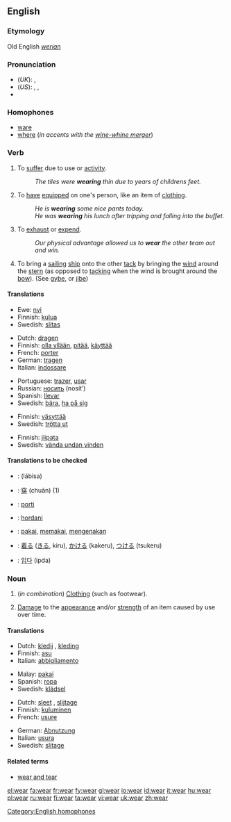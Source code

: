 ==English==

===Etymology===
Old English ''[[werian]]''

===Pronunciation===
*(''UK''): {{IPA|/wɛə/}}, {{SAMPA|/wE@/}}
*(''US''): {{AHD|wĕr}}, {{IPA|/wɛr/}}, {{SAMPA|/wEr/}}
*{{audio|en-us-wear.ogg|Audio (US)}}
{{rhymes|ɛə(r)}}

===Homophones===
*[[ware]]
*[[where]] (''in accents with the [[wine-whine merger]]'')

===Verb===
{{en-verb|wears|wearing|wore|worn}}

# {{intransitive}} To [[suffer]] due to use or [[activity]].
#: ''The tiles were '''wearing''' thin due to years of childrens feet.''
# {{transitive}} To [[have]] [[equipped]] on one's person, like an item of [[clothing]].
#: ''He is '''wearing''' some nice pants today.''
#: ''He was '''wearing''' his lunch after tripping and falling into the buffet.''
# {{transitive}} To [[exhaust]] or [[expend]].
#: ''Our physical advantage allowed us to '''wear''' the other team out and win.''
# {{transitive}} {{nautical}} To bring a [[sailing]] [[ship]] onto the other [[tack]] by bringing the [[wind]] around the [[stern]] (as opposed to [[tacking]] when the wind is brought around the [[bow]]). (See [[gybe]], or [[jibe]])

====Translations====
{{trans-top|to suffer due to use}}
*Ewe: [[nyi]]
*Finnish: [[kulua]]
*Swedish: [[slitas]]
{{trans-bottom}}

{{trans-top|to have on (clothes)}}
*Dutch: [[dragen]]
*Finnish: [[olla yllään]], [[pitää]], [[käyttää]]
*French: [[porter]]
*German: [[tragen]]
*Italian: [[indossare]]
{{trans-mid}}
*Portuguese: [[trazer]], [[usar]]
*Russian: [[носить]] (nosít’)
*Spanish: [[llevar]]
*Swedish: [[bära]], [[ha på sig]]
{{trans-bottom}}

{{trans-top|to exhaust physically}}
*Finnish: [[väsyttää]]
*Swedish: [[trötta ut]]
{{trans-bottom}}

{{trans-top|to bring to other tack}}
*Finnish: [[jiipata]]
*Swedish: [[vända undan vinden]]
{{trans-bottom}}

====Translations to be checked====
{{checktrans}}
*{{ttbc|Arabic}}: {{ARchar|[[لبس]]}} (lábisa)
*{{ttbc|Chinese}}: [[穿]] (chuān) (1)
*{{ttbc|Esperanto}}: [[porti]]
*{{ttbc|Hungarian}}: [[hordani]]
*{{ttbc|Indonesian}}: [[pakai]], [[pakai|memakai]], [[kena|mengenakan]]
*{{ttbc|Japanese}}: [[着る]] ([[きる]], kiru), [[かける]] (kakeru), [[つける]] (tsukeru)
*{{ttbc|Korean}}: [[입다]] (ipda)

===Noun===
{{en-noun|-}}

# {{uncountable}} (''in combination'') [[clothing|Clothing]] (such as footwear).
# {{uncountable}} [[damage|Damage]] to the [[appearance]] and/or [[strength]] of an item caused by use over time.

====Translations====

{{trans-top|Clothing}}
*Dutch: [[kledij]] {{f}}, [[kleding]] {{f}}
*Finnish: [[asu]]
*Italian: [[abbigliamento]] {{m}}
{{trans-mid}}
*Malay: [[pakai]]
*Spanish: [[ropa]] {{f}}
*Swedish: [[klädsel]] {{c}}
{{trans-bottom}}

{{trans-top|Damage}}
*Dutch: [[sleet]] {{m}}, [[slijtage]] {{f}}
*Finnish: [[kuluminen]]
*French: [[usure]] {{f}}
{{trans-mid}}
*German: [[Abnutzung]] {{f}}
*Italian: [[usura]] {{f}}
*Swedish: [[slitage]] {{n}}
{{trans-bottom}}

====Related terms====
*[[wear and tear]]

[[Category:English homophones]]

[[el:wear]]
[[fa:wear]]
[[fr:wear]]
[[fy:wear]]
[[gl:wear]]
[[io:wear]]
[[id:wear]]
[[it:wear]]
[[hu:wear]]
[[pl:wear]]
[[ru:wear]]
[[fi:wear]]
[[ta:wear]]
[[vi:wear]]
[[uk:wear]]
[[zh:wear]]